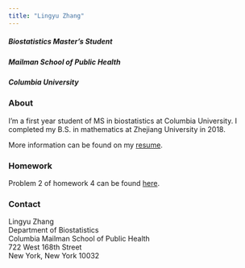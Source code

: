 ```yaml
---
title: "Lingyu Zhang"
---
```


##### Biostatistics Master's Student
##### Mailman School of Public Health
##### Columbia University

### About
I’m a first year student of MS in biostatistics at Columbia University. I completed my B.S. in mathematics at Zhejiang University in 2018. <br>

More information can be found on my [resume](Resume.html).<br>

### Homework
Problem 2 of homework 4 can be found [here](Homework.html).<br>

### Contact 

Lingyu Zhang<br> 
Department of Biostatistics<br>
Columbia Mailman School of Public Health<br>
722 West 168th Street<br>
New York, New York 10032